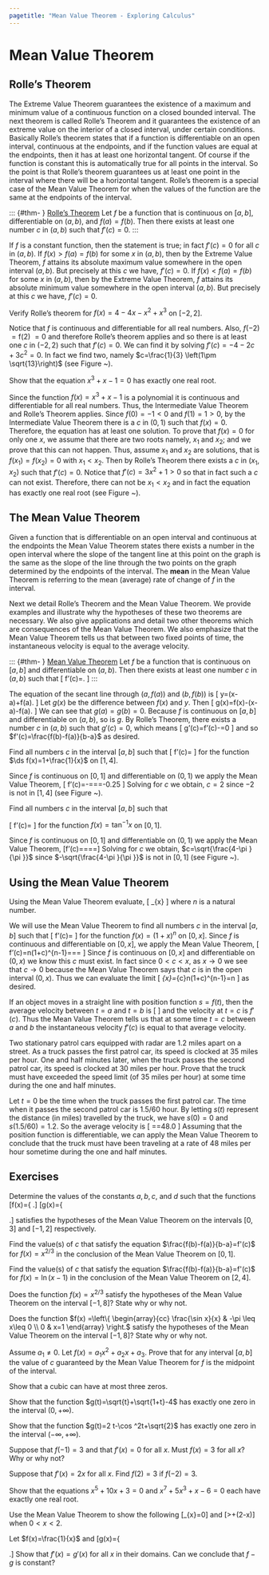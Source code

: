 ```yaml
---
pagetitle: "Mean Value Theorem - Exploring Calculus"
---
```

# Mean Value Theorem

## Rolle's Theorem


The Extreme Value Theorem guarantees the existence of a maximum and minimum value of a continuous function on a closed bounded interval. 
The next theorem is called Rolle's Theorem and it guarantees the existence of an extreme value on the interior of a closed interval, under certain conditions. 
Basically Rolle's theorem states that if a function is differentiable on an open interval, continuous at the endpoints, and if the function values are equal at the endpoints, then it has at least one horizontal tangent. 
Of course if the function is constant this is automatically true for all points in the interval. 
So the point is that Rolle's theorem guarantees us at least one point in the interval where there will be a horizontal tangent. 
Rolle's theorem is a special case of the Mean Value Theorem for when the values of the function are the same at the endpoints of the interval. 


::: {#thm- } [Rolle's Theorem] 
Let $f$ be a function that is continuous on $[a,b]$, differentiable on $(a,b)$, and $f(a)=f(b).$ 
Then there exists at least one number $c$ in $(a,b)$ such that $f'(c)=0.$ 
:::  

::: {.proof } 
If $f$ is a constant function, then the statement is true; in fact $f'(c)=0$ for all $c$ in $(a,b).$ 
If $f(x)>f(a)=f(b)$ for some $x$ in $(a,b),$ then by the Extreme Value Theorem, $f$ attains its absolute maximum value somewhere in the open interval $(a,b).$ 
But precisely at this $c$ we have, $f'(c)=0.$ 
If $f(x)<f(a)=f(b)$ for some $x$ in $(a,b),$ then by the Extreme Value Theorem, $f$ attains its absolute minimum value somewhere in the open interval $(a,b).$ 
But precisely at this $c$ we have, $f'(c)=0.$ 
::: 

::: {#exm- }  

Verify Rolle's theorem for $f(x)=4-4 x-x^2+x^3$ on $[-2,2].$ 
::: 

::: {.solution }
Notice that $f$ is continuous and differentiable for all real numbers. 
Also, $f(-2)$ $=\text{f(2)}$ $=0$ and therefore Rolle's theorem applies and so there is at least one $c$ in $(-2,2)$ such that $f'(c)=0.$ 
We can find it by solving $f'(c)=-4-2 c+3 c^2=0.$ 
In fact we find two, namely $c=\frac{1}{3} \left(1\pm \sqrt{13}\right)$   (see Figure ~\ref{fig:graph5}). 
::: 

\begin{figure}[ht]
\centering
\subfigure[$f(x)=4-4 x-x^2+x^3$]{
\includegraphics[width=150pt]{_includes/the-mean-value-theorem-1.pdf}
\label{fig:graph5}
}
\quad
\subfigure[$x^3+x-1=0$]{
\includegraphics[width=160pt]{_includes/the-mean-value-theorem-2.pdf}
\label{fig:graph6}
}
\caption{Illustrating Rolle's Theorem}
\label{fig:graphs}
\end{figure}

::: {#exm- }  
Show that the equation $x^3+x-1=0$ has exactly one real root. 
::: 

::: {.solution }
Since the function $f(x)=x^3+x-1$ is a polynomial it is continuous and differentiable for all real numbers. 
Thus, the Intermediate Value Theorem and Rolle's Theorem applies. 
Since $f(0)=-1<0$ and $f(1)=1>0,$ by the Intermediate Value Theorem there is a $c$ in $(0,1)$ such that $f(x)=0.$ 
Therefore, the equation has at least one solution. 
To prove that $f(x)=0$ for only one $x,$ we assume that there are two roots namely, $x_1$ and $x_2$; and we prove that this can not happen. 
Thus, assume $x_1$ and $x_2$ are solutions, that is $f\left(x_1\right)=f\left(x_2\right)=0$ with $x_1<x_2.$ 
Then by Rolle's Theorem there exists a $c$ in $\left(x_1,x_2\right)$ such that $f'(c)=0.$ 
Notice that $f'(c)=3x^2+1>0$ so that in fact such a $c$ can not exist. 
Therefore, there can not be $x_1<x_2$ and in fact the equation has exactly one real root  (see Figure ~\ref{fig:graph6}).
::: 

## The Mean Value Theorem

Given a function that is differentiable on an open interval and continuous at the endpoints the Mean Value Theorem states there exists a number in the open interval where the slope of the tangent line at this point on the graph is the same as the slope of the line through the two points on the graph determined by the endpoints of the interval. 
The \index{mean} **mean**  in the Mean Value Theorem is referring to the mean (average) rate of change of $f$ in the interval. 

Next we detail Rolle's Theorem and the Mean Value Theorem. 
We provide examples and illustrate why the hypotheses of these two theorems are necessary. 
We also give applications and detail two other theorems which are consequences of the Mean Value Theorem. 
We also emphasize that the Mean Value Theorem tells us that between two fixed points of time, the instantaneous velocity is equal to the average velocity. 


::: {#thm- } [Mean Value Theorem]
Let $f$ be a function that is continuous on $[a,b]$ and differentiable on $(a,b).$ 
Then there exists at least one number $c$ in $(a,b)$ such that 
\[
f'(c)=\frac{f(b)-f(a)}{b-a}.
\]
::: 

::: {.proof } 
The equation of the secant line through $(a,f(a))$ and $(b,f(b))$ is 
\[
y=\left[\frac{f(b)-f(a)}{b-a}\right](x-a)+f(a).
\] 
Let $g(x)$ be the difference between $f(x)$ and $y.$ 
Then 
\[
g(x)=f(x)-\left[\frac{f(b)-f(a)}{b-a}\right](x-a)-f(a).
\]
We can see that $g(a)=g(b)=0.$ 
Because $f$ is continuous on $[a,b]$ and differentiable on $(a,b),$ so is $g.$ 
By Rolle's Theorem, there exists a number $c$ in $(a,b)$ such that $g'(c)=0,$ which means 
\[
g'(c)=f'(c)-\frac{f(b)-f(a)}{b-a}=0
\] 
and so $f'(c)=\frac{f(b)-f(a)}{b-a}$ as desired. 
::: 


::: {#exm- }  
Find all numbers $c$ in the interval $[a,b]$ such that 
\[
f'(c)=\frac{f(b)-f(a)}{b-a}
\] 
for the function $\ds f(x)=1+\frac{1}{x}$ on $[1,4]$. 
::: 

\begin{figure}[ht]
\centering
\subfigure[$\ds f(x)=1+\frac{1}{x}$]{
\includegraphics[width=150pt]{_includes/the-mean-value-theorem-3.pdf}
\label{fig:graph7}
}
\quad
\subfigure[$f(x)=\tan ^{-1}x$]{
\includegraphics[width=160pt]{_includes/the-mean-value-theorem-4.pdf}
\label{fig:graph8}
}
\caption{Illustrating Mean Value Theorem}
\label{fig:graphs}
\end{figure}

::: {.solution }
Since $f$ is continuous on $[0,1]$ and differentiable on $(0,1)$ we apply the Mean Value Theorem,
\[
f'(c)=-\frac{1}{c^2}=\frac{f(b)-f(a)}{b-a}=\frac{\left(1+\frac{1}{4}\right)-\left(1+\frac{1}{1}\right)}{4-1}=-0.25
\] 
Solving for $c$ we obtain, $c=2$ since $-2$ is not in $[1,4]$  (see Figure ~\ref{fig:graph7}).  
::: 


::: {#exm- }  
Find all numbers $c$ in the interval $[a,b]$ such that 

\[
f'(c)=\frac{f(b)-f(a)}{b-a}
\]
for the function $f(x)=\tan ^{-1}x$ on $[0,1]$. 
::: 

::: {.solution }
Since $f$ is continuous on $[0,1]$ and differentiable on $(0,1)$ we apply the Mean Value Theorem,
\[f'(c)=\frac{1}{1+c^2}=\frac{f(b)-f(a)}{b-a}=\frac{\left(\tan^{-1}1\right)-\left(\tan ^{-1}0\right)}{1-0}=\frac{\pi }{4}\]
Solving for $c$ we obtain, $c=\sqrt{\frac{4-\pi }{\pi }}$ since $-\sqrt{\frac{4-\pi }{\pi }}$ is not in $[0,1]$  (see Figure ~\ref{fig:graph8}). 
::: 

## Using the Mean Value Theorem


::: {#exm- }  
Using the Mean Value Theorem evaluate, 
\[
\lim _{x\to 0}\frac{(1+x)^n-1}{x}
\] 
where $n$ is a natural number.
::: 

::: {.solution }
We will use the Mean Value Theorem to find all numbers $c$ in the interval $[a,b]$ such that 
\[
f'(c)=\frac{f(b)-f(a)}{b-a}
\] 
for the function $f(x)=(1+x)^n$ on $[0,x]$. 
Since $f$ is continuous and differentiable on $[0,x]$, we apply the Mean Value Theorem, 
\[
f'(c)=n(1+c)^{n-1}=\frac{f(b)-f(a)}{b-a}=\frac{(1+x)^n-(1+0)^n}{x-0}=\frac{(1+x)^n-1}{x}
\] 
Since $f$ is continuous on $[0,x]$ and differentiable on $(0,x)$ we know this $c$ must exist. 
In fact since $0<c<x$, as $x\to 0$ we see that $c\to 0$ because the Mean Value Theorem says that $c$ is in the open interval $(0,x).$ 
Thus we can evaluate the limit 
\[
\lim _{x\to 0}\frac{(1+x)^n-1}{x}=\lim _{c\to 0}n(1+c)^{n-1}=n
\]
as desired. 
::: 

If an object moves in a straight line with position function $s=f(t),$ then the average velocity between $t=a$ and $t=b$ is 
\[
\frac{f(b)-f(a)}{b-a}
\]
and the velocity at $t=c$ is $f'(c).$ 
Thus the Mean Value Theorem tells us that at some time $t=c$ between $a$ and $b$ the instantaneous velocity $f'(c)$ is equal to that average velocity. 


::: {#exm- }  
Two stationary patrol cars equipped with radar are 1.2 miles apart on a street. 
As a truck passes the first patrol car, its speed is clocked at 35 miles per hour. 
One and half minutes later, when the truck passes the second patrol car, its speed is clocked at 30 miles per hour. 
Prove that the truck must have exceeded the speed limit (of 35 miles per hour) at some time during the one and half minutes. 
::: 

::: {.solution }
Let $t=0$ be the time when the truck passes the first patrol car. 
The time when it passes the second patrol car is $1.5/60$ hour. 
By letting $s(t)$ represent the distance (in miles) travelled by the truck, we have $s(0)=0$ and $s(1.5/60)=1.2.$ 
So the average velocity is
\[
\frac{s\left(\frac{1.5}{60}\right)-s(0)}{\frac{1.5}{60}-0}=\frac{1.2}{\frac{1.5}{60}}=48.0 \text{  mph} 
\]
Assuming that the position function is differentiable, we can apply the Mean Value Theorem to conclude that the truck must have been traveling at a rate of 48 miles per hour sometime during the one and half minutes. 
::: 


## Exercises

::: {#exr- } 
Determine the values of the constants $a,b,c,$ and $d$ such that the functions 
\[f(x)=\left\{
\begin{array}{ll}
 1 & x=0 \\
 a x+b & 0<x\leq 1 \\
 x^2+4x+c & 1<x\leq 3
\end{array}
\right.\]
\[g(x)=\left\{
\begin{array}{ll}
 a & x=-1 \\
 2 & 0<x\leq 0 \\
 b x^2+c & 0<x\leq 1 \\
 d x+4 & 1<x\leq 2
\end{array}
\right.\]
satisfies the hypotheses of the Mean Value Theorem on the intervals  $[0,3]$  and $[-1,2]$  respectively. 
::: 

::: {#exr- } 
Find the value(s) of $c$ that satisfy the equation $\frac{f(b)-f(a)}{b-a}=f'(c)$ for $f(x) =x^{2/3}$ in the conclusion of the Mean Value Theorem on $[0,1].$ 
::: 

::: {#exr- } 
Find the value(s) of $c$ that satisfy the equation $\frac{f(b)-f(a)}{b-a}=f'(c)$ for $f(x) =\ln (x-1)$ in the conclusion of the Mean Value Theorem on $[2,4].$
::: 

::: {#exr- } 
Does the function $f(x) =x^{2/3}$ satisfy the hypotheses of the Mean Value Theorem on the interval $[-1,8]?$ State why or why not. 
::: 

::: {#exr- } 
Does the function
$f(x) =\left\{
\begin{array}{cc}
 \frac{\sin  x}{x} & -\pi \leq x\leq 0 \\
 0 & x=1
\end{array}
\right.
$ 
satisfy the hypotheses of the Mean Value Theorem on the interval $[-1,8]?$ State why or why not. 
::: 

::: {#exr- } 
Assume $a_1\neq 0.$ Let $f(x)=a_1x^2+a_2 x+a_3.$ Prove that for any interval $[a,b]$ the value of $c$ guaranteed by the Mean Value Theorem for $f$ is the midpoint of the interval. 
::: 

::: {#exr- } 
Show that a cubic can have at most three zeros. 
::: 

::: {#exr- } 
Show that the function $g(t)=\sqrt{t}+\sqrt{1+t}-4$ has exactly one zero in the interval $(0,+\infty).$ 
::: 

::: {#exr- } 
Show that the function $g(t)=2 t-\cos ^2t+\sqrt{2}$ has exactly one zero in the interval $(-\infty ,+\infty ).$ 
::: 

::: {#exr- } 
Suppose that $f(-1)=3$ and that $f'(x)=0$ for all $x.$ Must $f(x)=3$ for all $x?$ Why or why not? 
::: 

::: {#exr- } 
Suppose that $f'(x)=2x$ for all $x.$ Find $f(2)=3$ if $f(-2)=3.$ 
::: 

::: {#exr- } 
Show that the equations $x^5+10x+3=0$ and $x^7+5x^3+x-6=0$ each have exactly one real root.
::: 

::: {#exr- } 
Use the Mean Value Theorem to show the following
\[\lim _{x\to \pi }\frac{\cos  x+1}{x-\pi }=0\] and \[\frac{1}{2x+1}>\frac{1}{5}+\frac{2}{25}(2-x)\] when $0<x<2.$ 
::: 

::: {#exr- } 
Let $f(x)=\frac{1}{x}$ and 
\[g(x)=\left\{
\begin{array}{cc}
 \frac{1}{x} & x>0 \\
 1+\frac{1}{x} & x<0
\end{array}
\right.\] 
Show that $f'(x)=g'(x)$ for all $x$ in their domains. Can we conclude that $f-g$ is constant? 
::: 



